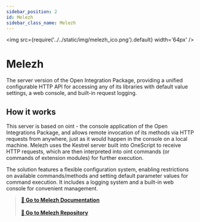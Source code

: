 ```yaml
---
sidebar_position: 2
id: Melezh
sidebar_class_name: Melezh
---
```


<img src={require('../../static/img/melezh_ico.png').default} width='64px' />

# Melezh  

The server version of the Open Integration Package, providing a unified configurable HTTP API for accessing any of its libraries with default value settings, a web console, and built-in request logging.  

## How it works  

This server is based on oint - the console application of the Open Integrations Package, and allows remote invocation of its methods via HTTP requests from anywhere, just as it would happen in the console on a local machine. Melezh uses the Kestrel server built into OneScript to receive HTTP requests, which are then interpreted into oint commands (or commands of extension modules) for further execution.

The solution features a flexible configuration system, enabling restrictions on available commands/methods and setting default parameter values for command execution. It includes a logging system and a built-in web console for convenient management.  

> **[📘 Go to Melezh Documentation](/docs/Addons/Melezh/Overview)** <br/>  
> **[🏰 Go to Melezh Repository](https://github.com/Bayselonarrend/Melezh)** 